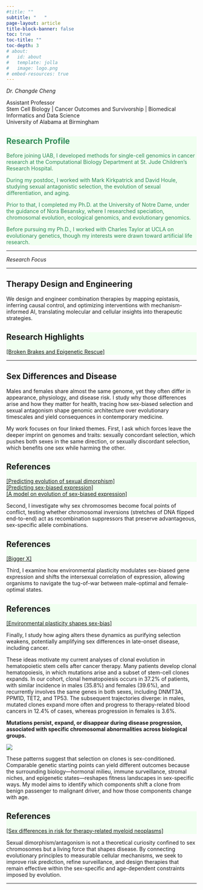 ```yaml
---
#title: ""
subtitle: "   "
page-layout: article
title-block-banner: false
toc: true
toc-title: ""  
toc-depth: 3
# about:
#   id: about
#   template: jolla
#   image: logo.png
# embed-resources: true
---
```


<!-- Question and biology systems -->
<!-- Approach -->
<!-- Significance -->

*Dr. Changde Cheng*

Assistant Professor \
Stem Cell Biology | Cancer Outcomes and Survivorship | Biomedical Informatics and Data Science \
University of Alabama at Birmingham

::: {.callout-note collapse="true" appearance="minimal" style="background-color: honeydew; border-color: gray; color: seagreen;"}
# Research Profile

Before joining UAB, I developed methods for single-cell genomics in cancer research at the Computational Biology Department at St. Jude Children's Research Hospital.\

During my postdoc, I worked with Mark Kirkpatrick and David Houle, studying sexual antagonistic selection, the evolution of sexual differentiation, and aging. \

Prior to that, I completed my Ph.D. at the University of Notre Dame, under the guidance of Nora Besansky, where I researched speciation, chromosomal evolution, ecological genomics, and evolutionary genomics. \

Before pursuing my Ph.D., I worked with Charles Taylor at UCLA on evolutionary genetics, though my interests were drawn toward artificial life research. \
<!-- I earned my B.S. degree in cell biology and genetics from Peking University. -->
:::

---

*Research Focus*

---

## Therapy Design and Engineering 

<!-- ::: {.callout-note collapse="false" appearance="minimal" style="background-color: #FF69B4; border-color: gray; color: white;"} -->
We design and engineer combination therapies by mapping epistasis, inferring causal control, and optimizing interventions with mechanism-informed AI, translating molecular and cellular insights into therapeutic strategies.
<!-- ::: -->

::: {.callout-note collapse="false" appearance="minimal" style="background-color: honeydew; border-color: gray;"}
# Research Highlights
[ \[Broken Brakes and Epigenetic Rescue\] ](publications/2024_menin/index.qmd)
:::

---

## Sex Differences and Disease

Males and females share almost the same genome, yet they often differ in appearance, physiology, and disease risk. I study why those differences arise and how they matter for health, tracing how sex-biased selection and sexual antagonism shape genomic architecture over evolutionary timescales and yield consequences in contemporary medicine.

My work focuses on four linked themes. First, I ask which forces leave the deeper imprint on genomes and traits: sexually concordant selection, which pushes both sexes in the same direction, or sexually discordant selection, which benefits one sex while harming the other. 

::: {.callout-note collapse="false" appearance="minimal" style="background-color: honeydew; border-color: gray;"}
# References
[ \[Predicting evolution of sexual dimorphism\] ](https://www.ncbi.nlm.nih.gov/pubmed/32970462/) \
[ \[Predicting sex-biased expression\] ](https://www.ncbi.nlm.nih.gov/pubmed/33512493/)  \
[ \[A model on evolution of sex-biased expression\] ](https://www.ncbi.nlm.nih.gov/pubmed/27658217/) 
:::

Second, I investigate why sex chromosomes become focal points of conflict, testing whether chromosomal inversions (stretches of DNA flipped end-to-end) act as recombination suppressors that preserve advantageous, sex-specific allele combinations. 

::: {.callout-note collapse="false" appearance="minimal" style="background-color: honeydew; border-color: gray;"}
# References
[ \[Bigger X\] ](https://www.ncbi.nlm.nih.gov/pubmed/30059177/) \
<!-- [ \[Evolution of sex chromosomes in Stickleback\] ]() -->
:::

Third, I examine how environmental plasticity modulates sex-biased gene expression and shifts the intersexual correlation of expression, allowing organisms to navigate the tug-of-war between male-optimal and female-optimal states. 

::: {.callout-note collapse="false" appearance="minimal" style="background-color: honeydew; border-color: gray;"}
# References
[ \[Environmental plasticity shapes sex-bias\] ](https://www.ncbi.nlm.nih.gov/pubmed/29036352/) \
<!-- [ \[Evolution of sex chromosomes in Stickleback\] ]() -->
:::


Finally, I study how aging alters these dynamics as purifying selection weakens, potentially amplifying sex differences in late-onset disease, including cancer.

These ideas motivate my current analyses of clonal evolution in hematopoietic stem cells after cancer therapy. Many patients develop clonal hematopoiesis, in which mutations arise and a subset of stem-cell clones expands. In our cohort, clonal hematopoiesis occurs in 37.2% of patients, with similar incidence in males (35.8%) and females (39.6%), and recurrently involves the same genes in both sexes, including DNMT3A, PPM1D, TET2, and TP53. The subsequent trajectories diverge: in males, mutated clones expand more often and progress to therapy-related blood cancers in 12.4% of cases, whereas progression in females is 3.6%. 

::: {.text-center}
**Mutations persist, expand, or disappear during disease progression,  associated with specific chromosomal abnormalities across biological groups.**
:::

![](publications/2024_sextmn/featured.png)

These patterns suggest that selection on clones is sex-conditioned. Comparable genetic starting points can yield different outcomes because the surrounding biology—hormonal milieu, immune surveillance, stromal niches, and epigenetic states—reshapes fitness landscapes in sex-specific ways. My model aims to identify which components shift a clone from benign passenger to malignant driver, and how those components change with age.

::: {.callout-note collapse="false" appearance="minimal" style="background-color: honeydew; border-color: gray;"}
# References
[ \[Sex differences in risk for therapy-related myeloid neoplasms\] ](https://doi.org/10.1200/JCO-24-01487)
<!-- (publications/2024_sextmn/index.qmd) -->
:::

Sexual dimorphism/antagonism is not a theoretical curiosity confined to sex chromosomes but a living force that shapes disease. By connecting evolutionary principles to measurable cellular mechanisms, we seek to improve risk prediction, refine surveillance, and design therapies that remain effective within the sex-specific and age-dependent constraints imposed by evolution.


---

<!-- [Back to Top](#) -->


